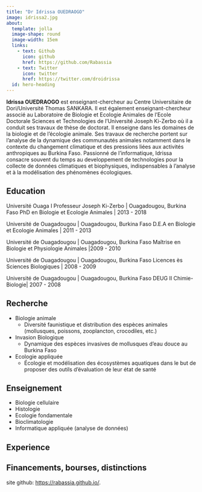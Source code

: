 ---
title: "Dr Idrissa OUEDRAOGO"
image: idrissa2.jpg
about:
  template: jolla
  image-shape: round
  image-width: 15em
  links: 
    - text: Github
      icon: github
      href: https://github.com/Rabassia 
    - text: Twitter
      icon: twitter
      href: https://twitter.com/droidrissa
  id: hero-heading
---

:::{#hero-heading}

**Idrissa OUEDRAOGO** est enseignant-chercheur au Centre Universitaire de Dori/Université Thomas SANKARA. Il est également enseignant-chercheur associé au Laboratoire de Biologie et Ecologie Animales de l'Ecole Doctorale Sciences et Technologies de l'Université Joseph Ki-Zerbo où il a conduit ses travaux de thèse de doctorat. Il enseigne dans les domaines de la biologie et de l'écologie animale. Ses travaux de recherche portent sur l'analyse de la dynamique des communautés animales notamment dans le contexte du  changement climatique et des pressions liées aux activités anthropiques au Burkina Faso. Passionné de l'informatique, Idrissa consacre souvent du temps au developpement de technologies pour la collecte de données climatiques et biophysiques, indispensables à l'analyse et à la modélisation des phénomènes écologiques. 

## Education

Université Ouaga I Professeur Joseph Ki-Zerbo | Ouagadougou, Burkina Faso
PhD en Biologie et Ecologie Animales | 2013 - 2018

Université de Ouagadougou | Ouagadougou, Burkina Faso
D.E.A en Biologie et Ecologie Animales  | 2011 - 2013

Université de Ouagadougou | Ouagadougou, Burkina Faso
Maîtrise en Biologie et Physiologie Animales |2009 - 2010

Université de Ouagadougou | Ouagadougou, Burkina Faso
Licences ès Sciences Biologiques | 2008 - 2009

Université de Ouagadougou | Ouagadougou, Burkina Faso
DEUG II Chimie-Biologie| 2007 - 2008

## Recherche

- Biologie animale
  - Diversité faunistique et distribution des espèces animales (mollusques, poissons, zooplancton,
crocodiles, etc.)

- Invasion Biologique
  - Dynamique des espèces invasives de mollusques d’eau douce au Burkina Faso

- Ecologie appliquée
  - Écologie et modélisation des écosystèmes aquatiques dans le but de proposer des outils d’évaluation de leur état de santé


## Enseignement

- Biologie cellulaire
- Histologie
- Ecologie fondamentale
- Bioclimatologie
- Informatique appliquée (analyse de données)


## Experience



## Financements, bourses, distinctions

:::


site github: <https://rabassia.github.io/>.

